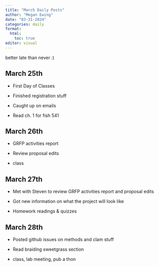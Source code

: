 ```yaml
---
title: "March Daily Posts"
author: "Megan Ewing"
date: "03-31-2024"
categories: daily
format: 
  html:
    toc: true
editor: visual
---
```


better late than never :)

## March 25th

-   First Day of Classes

-   Finished registration stuff

-   Caught up on emails

-   Read ch. 1 for fish 541

## March 26th

-   GRFP activities report

-   Review proposal edits

-   class

## March 27th

-   Met with Steven to review GRFP activities report and proposal edits

-   Got new information on what the project will look like

-   Homework readings & quizzes

## March 28th 

-   Posted github issues on methods and clam stuff

-   Read braiding sweetgrass section

-   class, lab meeting, pub a thon
